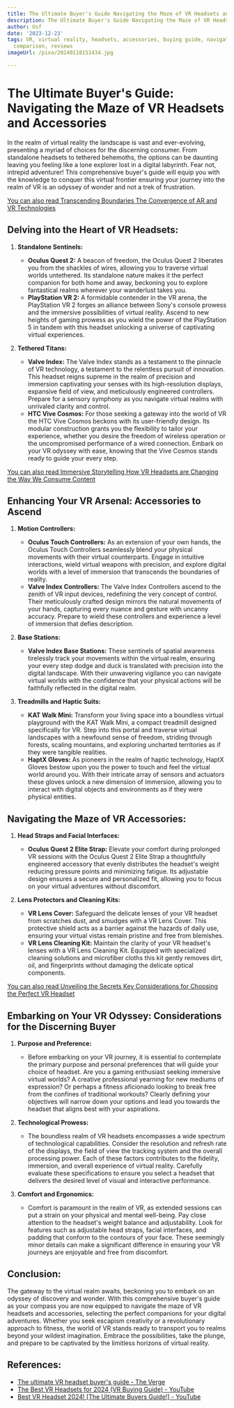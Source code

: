 ```yaml
---
title: The Ultimate Buyer's Guide Navigating the Maze of VR Headsets and Accessories
description: The Ultimate Buyer's Guide Navigating the Maze of VR Headsets and Accessories
author: Usf
date: '2023-12-23'
tags: VR, virtual reality, headsets, accessories, buying guide, navigation, maze,
  comparison, reviews
imageUrl: /pixa/20240118151434.jpg

---
```

# The Ultimate  Buyer's Guide:  Navigating  the Maze  of VR Headsets and Accessories

In the realm of virtual reality the landscape is vast and ever-evolving, presenting a myriad of choices  for the discerning consumer. From standalone headsets to tethered behemoths, the options can be daunting leaving  you feeling like a lone explorer lost in a digital labyrinth. Fear not,  intrepid adventurer! This comprehensive buyer's guide will equip you with the knowledge to conquer this virtual frontier ensuring  your journey into the realm of VR is an odyssey of wonder and not a trek of frustration.

[You can  also read Transcending Boundaries The Convergence of  AR and VR Technologies](Transcending%20Boundaries%20The%20Convergence%20of%20AR%20and%20VR%20Technologies)


## Delving into  the Heart of VR  Headsets:

1. **Standalone Sentinels:**

   - **Oculus Quest 2:** A beacon of freedom, the Oculus Quest 2 liberates you from the  shackles of wires, allowing you to traverse virtual worlds untethered. Its standalone nature makes it the perfect companion for both home and away,  beckoning you to explore fantastical realms wherever your wanderlust takes you.
    - **PlayStation VR 2:** A formidable  contender  in  the VR  arena,  the  PlayStation VR 2 forges an alliance between Sony's console prowess and the immersive possibilities of virtual  reality. Ascend to new heights of gaming prowess as you  wield the power  of the PlayStation 5 in tandem with this headset unlocking a universe of captivating virtual experiences.

2. **Tethered Titans:**

   - **Valve Index:** The Valve Index stands as a testament to the pinnacle of VR  technology, a testament to  the relentless pursuit of innovation. This  headset reigns supreme in the realm of precision and  immersion captivating your senses with  its high-resolution displays, expansive field of view, and meticulously engineered controllers. Prepare for a sensory symphony as you navigate virtual  realms with unrivaled clarity and control.
   - **HTC Vive Cosmos:** For those seeking  a gateway  into the world of VR the HTC Vive Cosmos beckons with its  user-friendly design. Its  modular construction grants you the flexibility to tailor your experience, whether you desire the freedom of wireless operation or the uncompromised performance of a wired connection. Embark on your VR odyssey with  ease, knowing that the Vive Cosmos stands ready to guide  your every step.

[You  can also read Immersive Storytelling How VR Headsets are Changing the Way We  Consume Content](Immersive%20Storytelling%20How%20VR%20Headsets%20are%20Changing%20the%20Way%20We%20Consume%20Content)


##  Enhancing Your VR Arsenal: Accessories to Ascend

1. **Motion Controllers:**

   - **Oculus  Touch  Controllers:**  As an extension of your own hands, the Oculus Touch Controllers seamlessly blend your physical movements with their virtual counterparts. Engage in intuitive interactions, wield virtual weapons with precision, and explore digital worlds with a level of immersion that transcends the boundaries  of  reality.
   - **Valve Index Controllers:** The Valve Index Controllers  ascend to  the zenith of VR input devices, redefining the very concept of control. Their  meticulously crafted design mirrors the natural movements of your  hands,  capturing every nuance and gesture with uncanny accuracy. Prepare to wield these controllers and experience a level of immersion that defies description.

2. **Base Stations:**

    - **Valve Index Base Stations:** These sentinels  of spatial awareness tirelessly track your movements within the virtual realm, ensuring your every step dodge and duck is translated with precision into the digital landscape. With their unwavering vigilance you can  navigate virtual worlds with the confidence that your physical actions will be faithfully reflected in the digital realm.

3. **Treadmills and Haptic  Suits:**

   - **KAT Walk Mini:** Transform your living space into a boundless virtual playground with  the  KAT Walk Mini, a  compact treadmill designed specifically for VR. Step into this portal and traverse virtual landscapes with a newfound sense of freedom,  striding through forests, scaling mountains, and exploring uncharted  territories as if  they were tangible realities.
   - **HaptX Gloves:**  As pioneers in  the realm of haptic technology, HaptX Gloves bestow upon you  the power to touch and feel the virtual world around you. With their intricate  array  of sensors and actuators these gloves unlock  a new dimension of immersion, allowing you to interact with digital objects and environments as if they were physical entities.

##  Navigating the  Maze of VR Accessories:

1. **Head Straps and Facial Interfaces:**

    - **Oculus Quest 2 Elite Strap:** Elevate your  comfort during prolonged VR sessions with the Oculus Quest  2 Elite Strap a thoughtfully engineered accessory that evenly distributes  the headset's weight  reducing pressure points and minimizing fatigue.  Its  adjustable design ensures a secure and personalized  fit,  allowing you  to  focus on your virtual adventures without discomfort.

2. **Lens Protectors and Cleaning Kits:**

   - **VR Lens Cover:** Safeguard the delicate lenses  of your VR headset from scratches dust, and smudges with a VR Lens Cover. This  protective shield acts as a barrier against the hazards of daily use, ensuring your virtual vistas remain pristine and free from blemishes.
    - **VR Lens Cleaning Kit:** Maintain the clarity of your VR headset's  lenses with a VR Lens Cleaning Kit. Equipped with specialized cleaning  solutions and  microfiber cloths this kit gently removes dirt, oil, and fingerprints without damaging the delicate optical components.

[You  can  also read Unveiling  the Secrets Key Considerations for Choosing the Perfect VR Headset](Unveiling%20the%20Secrets%20Key%20Considerations%20for%20Choosing%20the%20Perfect%20VR%20Headset)


##  Embarking on Your VR  Odyssey: Considerations for the Discerning Buyer

1. **Purpose and Preference:**

   - Before  embarking on your VR journey, it is essential to  contemplate the primary purpose and personal preferences  that will  guide your choice of headset. Are you a gaming enthusiast  seeking immersive virtual worlds? A creative professional yearning for new mediums of expression? Or perhaps a fitness aficionado looking to break free from the confines of  traditional workouts? Clearly defining your objectives will narrow down your options  and lead you towards the headset that  aligns best with your aspirations.

2. **Technological Prowess:**

   - The  boundless realm of VR headsets  encompasses a wide spectrum of technological capabilities. Consider the resolution and refresh rate  of the displays, the field of view  the tracking system and the overall processing power. Each of  these factors contributes to the fidelity,  immersion, and overall experience of virtual reality. Carefully evaluate these specifications  to ensure you  select a headset that delivers the desired level of visual and interactive  performance.

3. **Comfort and Ergonomics:**

   - Comfort is paramount in the realm of VR, as extended  sessions can put a strain on  your physical and mental well-being. Pay  close attention to the  headset's weight balance and adjustability. Look for features  such as adjustable head straps, facial interfaces, and padding that conform to the contours of your face. These seemingly minor details can make  a significant difference in ensuring your VR journeys are enjoyable  and free from discomfort.

## Conclusion:

The gateway to the virtual realm awaits, beckoning you to embark  on an odyssey of discovery and wonder. With this comprehensive buyer's guide as your compass you are now  equipped to navigate the maze of VR headsets and  accessories, selecting the perfect companions for your digital adventures. Whether you seek escapism creativity  or a revolutionary approach to fitness,  the world of VR stands ready to transport you to realms beyond your wildest imagination. Embrace the  possibilities, take the plunge, and prepare to be captivated by the limitless horizons of virtual reality.

## References:
- [The ultimate VR headset buyer's guide - The Verge](http://www.theverge.com/a/best-vr-headset-oculus-rift-samsung-gear-htc-vive-virtual-reality)
- [The Best VR Headsets for 2024 (VR Buying Guide) - YouTube](https://www.youtube.com/watch?v=L2XGTpa4l1k)
- [Best VR Headset 2024! [The Ultimate Buyers Guide!] - YouTube](https://www.youtube.com/watch?v=e98HRpI7R_o)
